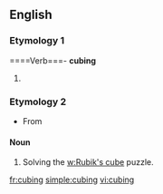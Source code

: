 
==English==

===Etymology 1===

====Verb===-
'''cubing'''

# {{present participle of|cube}}

===Etymology 2===
* From {{term|Rubik's cube}}

====Noun====
{{en-noun}}

# Solving the [[w:Rubik's cube]] puzzle.

[[fr:cubing]]
[[simple:cubing]]
[[vi:cubing]]